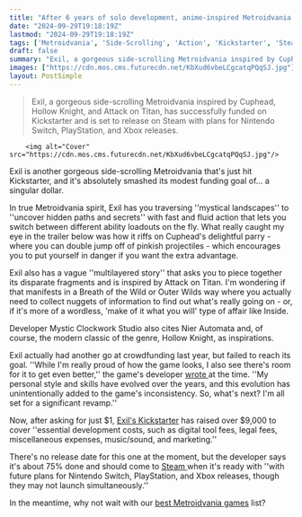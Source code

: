 ```yaml
---
title: "After 6 years of solo development, anime-inspired Metroidvania riffing on Cuphead relaunches on Kickstarter with a $1 goal and raises over $9000"
date: "2024-09-29T19:18:19Z"
lastmod: "2024-09-29T19:18:19Z"
tags: ['Metroidvania', 'Side-Scrolling', 'Action', 'Kickstarter', 'Steam', 'Nintendo Switch', 'PlayStation', 'Xbox']
draft: false
summary: "Exil, a gorgeous side-scrolling Metroidvania inspired by Cuphead, Hollow Knight, and Attack on Titan, has successfully funded on Kickstarter and is set to release on Steam with plans for Nintendo Switch, PlayStation, and Xbox releases."
images: ["https://cdn.mos.cms.futurecdn.net/KbXud6vbeLCgcatqPQqSJ.jpg"]
layout: PostSimple
---
```

> Exil, a gorgeous side-scrolling Metroidvania inspired by Cuphead, Hollow Knight, and Attack on Titan, has successfully funded on Kickstarter and is set to release on Steam with plans for Nintendo Switch, PlayStation, and Xbox releases.


        <img alt="Cover" src="https://cdn.mos.cms.futurecdn.net/KbXud6vbeLCgcatqPQqSJ.jpg"/>
        
Exil is another gorgeous side-scrolling Metroidvania that's just hit Kickstarter, and it's absolutely smashed its modest funding goal of... a singular dollar.

In true Metroidvania spirit, Exil has you traversing ''mystical landscapes'' to ''uncover hidden paths and secrets'' with fast and fluid action that lets you switch between different ability loadouts on the fly. What really caught my eye in the trailer below was how it riffs on Cuphead's delightful parry - where you can double jump off of pinkish projectiles - which encourages you to put yourself in danger if you want the extra advantage.

Exil also has a vague ''multilayered story'' that asks you to piece together its disparate fragments and is inspired by Attack on Titan. I'm wondering if that manifests in a Breath of the Wild or Outer Wilds way where you actually need to collect nuggets of information to find out what's really going on - or, if it's more of a wordless, 'make of it what you will' type of affair like Inside.

Developer Mystic Clockwork Studio also cites Nier Automata and, of course, the modern classic of the genre, Hollow Knight, as inspirations.

Exil actually had another go at crowdfunding last year, but failed to reach its goal. ''While I'm really proud of how the game looks, I also see there's room for it to get even better,'' the game's developer [wrote ](https://www.kickstarter.com/projects/mys/exil/posts/3845501)at the time. ''My personal style and skills have evolved over the years, and this evolution has unintentionally added to the game's inconsistency. So, what's next? I'm all set for a significant revamp.''

Now, after asking for just $1, [Exil's Kickstarter](https://www.kickstarter.com/projects/mys/exilgame/faqs) has raised over $9,000 to cover ''essential development costs, such as digital tool fees, legal fees, miscellaneous expenses, music/sound, and marketing.''

There's no release date for this one at the moment, but the developer says it's about 75% done and should come to [Steam ](https://store.steampowered.com/app/2170390/EXIL/)when it's ready with ''with future plans for Nintendo Switch, PlayStation, and Xbox releases, though they may not launch simultaneously.''

In the meantime, why not wait with our [best Metroidvania games](https://www.gamesradar.com/best-metroidvania-games/#:~:text=We've%20rounded%20up%20the%2025%20best) list?
        